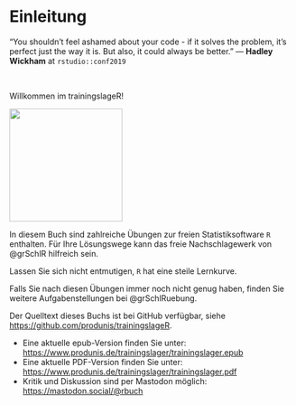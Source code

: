 # Einleitung {.unnumbered}

::: {.callout}
“You shouldn’t feel ashamed about your code - if it solves the problem, it’s perfect just the way it is. \newline But also, it could always be better.” \footnotesize — **Hadley Wickham** at `rstudio::conf2019`
:::
 
\smallskip\  

\begin{wrapfigure}{r}{0.25\textwidth}
  \begin{center}
    \includegraphics[width=0.2\textwidth]{images/trainingslageR-hexsticker.png}
  \end{center}
\end{wrapfigure}

\Large Willkommen im trainingslageR!
\normalsize

<img src="images/trainingslageR-hexsticker.png" width="200">

In diesem Buch sind zahlreiche Übungen zur freien Statistiksoftware `R` enthalten. Für Ihre Lösungswege kann das freie Nachschlagewerk von @grSchlR hilfreich sein.

Lassen Sie sich nicht entmutigen, `R` hat eine steile Lernkurve.

Falls Sie nach diesen Übungen immer noch nicht genug haben, finden Sie weitere Aufgabenstellungen bei @grSchlRuebung.

Der Quelltext dieses Buchs ist bei GitHub verfügbar, siehe <https://github.com/produnis/trainingslageR>.


- Eine aktuelle epub-Version finden Sie unter: \newline <https://www.produnis.de/trainingslager/trainingslager.epub>
- Eine aktuelle PDF-Version finden Sie unter: \newline <https://www.produnis.de/trainingslager/trainingslager.pdf>
- Kritik und Diskussion sind per Mastodon möglich: \newline <https://mastodon.social/@rbuch>
